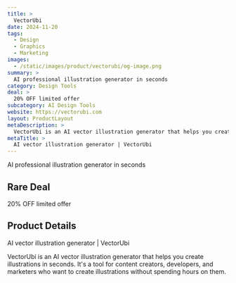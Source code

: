 ```yaml
---
title: >
  VectorUbi
date: 2024-11-20
tags:
  - Design
  - Graphics
  - Marketing
images:
  - /static/images/product/vectorubi/og-image.png
summary: >
  AI professional illustration generator in seconds
category: Design Tools
deal: >
  20% OFF limited offer
subcategory: AI Design Tools
website: https://vectorubi.com
layout: ProductLayout
metaDescription: >
  VectorUbi is an AI vector illustration generator that helps you create illustrations in seconds. It's a tool for content creators, developers, and marketers who want to create illustrations without spending hours on them.
metaTitle: >
  AI vector illustration generator | VectorUbi
---
```

AI professional illustration generator in seconds

## Rare Deal

20% OFF limited offer

## Product Details
AI vector illustration generator | VectorUbi

VectorUbi is an AI vector illustration generator that helps you create illustrations in seconds. It's a tool for content creators, developers, and marketers who want to create illustrations without spending hours on them.
